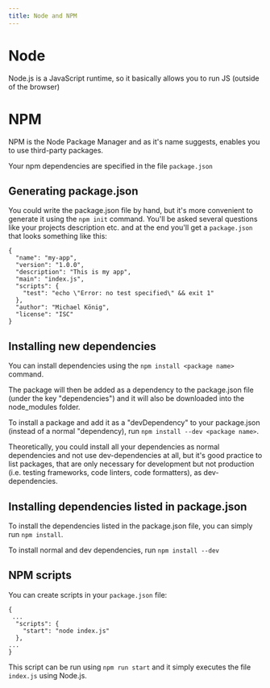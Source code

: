 ```yaml
---
title: Node and NPM
---
```


# Node

Node.js is a JavaScript runtime, so it basically allows you to run JS (outside of the browser)

# NPM

NPM is the Node Package Manager and as it's name suggests, enables you to use third-party packages.

Your npm dependencies are specified in the file `package.json`

## Generating package.json

You could write the package.json file by hand, but it's more convenient to generate it using the `npm init` command.
You'll be asked several questions like your projects description etc. and at the end you'll get a `package.json` that looks something like this:

```jsxon
{
  "name": "my-app",
  "version": "1.0.0",
  "description": "This is my app",
  "main": "index.js",
  "scripts": {
    "test": "echo \"Error: no test specified\" && exit 1"
  },
  "author": "Michael König",
  "license": "ISC"
}
```

## Installing new dependencies

You can install dependencies using the `npm install <package name>` command.

The package will then be added as a dependency to the package.json file (under the key "dependencies") and it will also be downloaded into the node_modules folder.

To install a package and add it as a "devDependency" to your package.json (instead of a normal "dependency), run `npm install --dev <package name>`.

Theoretically, you could install all your dependencies as normal dependencies and not use dev-dependencies at all, but it's good practice to list packages, that are only necessary for development but not production (i.e. testing frameworks, code linters, code formatters), as dev-dependencies.

## Installing dependencies listed in package.json

To install the dependencies listed in the package.json file, you can simply run `npm install`.

To install normal and dev dependencies, run `npm install --dev`

## NPM scripts

You can create scripts in your `package.json` file:

```jsxon
{
 ...
  "scripts": {
    "start": "node index.js"
  },
...
}
```

This script can be run using `npm run start` and it simply executes the file `index.js` using Node.js.
